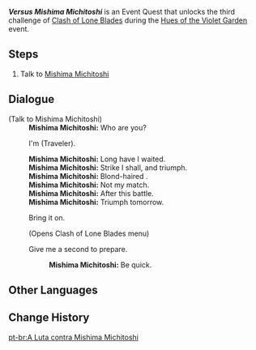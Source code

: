 {{Quest Infobox
|id            = 72720
|image         = Event Quest Versus Mishima Michitoshi.png
|type          = World
|summary       = <!-- editor written summary. quest description goes to dialogue -->
|requirement   = 
|characters    = Mishima Michitoshi; Traveler
|startLocation = [[Narukami Island]], [[Inazuma]]
|region        = Inazuma
|area          = Narukami Island
|prev          = Versus Yasuhiko Tarou
|next          = Versus Taroumaru
|other         = 
|event_name    = Hues of the Violet Garden
}}
'''''Versus Mishima Michitoshi''''' is an Event Quest that unlocks the third challenge of [[Clash of Lone Blades]] during the [[Hues of the Violet Garden]] event.

==Steps==
# Talk to [[Mishima Michitoshi]]

==Dialogue==
{{Quest Description|Here he comes — the samurai whose thoughts no one can really fathom, Mishima Michitoshi!}}
{{Dialogue start}}
;(Talk to Mishima Michitoshi)
:'''Mishima Michitoshi:''' Who are you?
:{{DIcon}} I'm (Traveler).
:'''Mishima Michitoshi:''' Long have I waited.
:'''Mishima Michitoshi:''' Strike I shall, and triumph.
:'''Mishima Michitoshi:''' Blond-haired {{MC|boy|girl|mc=1}}.
:'''Mishima Michitoshi:''' Not my match.
:'''Mishima Michitoshi:''' After this battle.
:'''Mishima Michitoshi:''' Triumph tomorrow.
:{{DIcon}} Bring it on.
:;(Opens Clash of Lone Blades menu)
:{{DIcon}} Give me a second to prepare.
::'''Mishima Michitoshi:''' Be quick.
{{Dialogue end}}

==Other Languages==
{{Other Languages
|en      = Versus Mishima Michitoshi
|zhs     = 与三岛道世之战
|zhs_rm  = Yǔ Sāndǎo Dàoshì zhī Zhàn
|zht     = 與三島道世之戰
|zht_rm  = Yǔ Sāndǎo Dàoshì zhī Zhàn
|zh_tl   = Battle With Mishima Michitoshi
|ja      = 三島道世との一戦
|ja_rm   = Mishima Michitoshi to no Issen{{Assumed}}
|ja_tl   = Battle With Mishima Michitoshi
|ko      = 미시마 미치요와의 결투
|ko_rm   = Mishima Michiyo-waui Gyeoltu
|ko_tl   = Battle with Mishima Michiyo
|es      = El enfrentamiento contra Mishima Michitoshi
|es_tl   = 
|fr      = Contre Mishima Michitoshi
|fr_tl   = Against Mishima Michitoshi
|ru      = Бой с Мисима Мититоси
|ru_tl   = Fight with Mishima Michitoshi
|th      = การประลองกับ Mishima Michitoshi
|th_rm   = 
|th_tl   = 
|vi      = Cuộc Chiến Với Mishima Michitoshi
|vi_tl   = Battle with Mishima Michitoshi
|de      = Kampf gegen Mishima Michitoshi
|de_tl   = Fight against Mishima Michitoshi
|id      = Melawan Mishima Michitoshi
|id_tl   = Versus Mishima Michitoshi
|pt      = A Luta contra Mishima Michitoshi
|pt_tl   = The Fight versus Mishima Michitoshi
}}

==Change History==
{{Change History|2.6}}
[[pt-br:A Luta contra Mishima Michitoshi]]